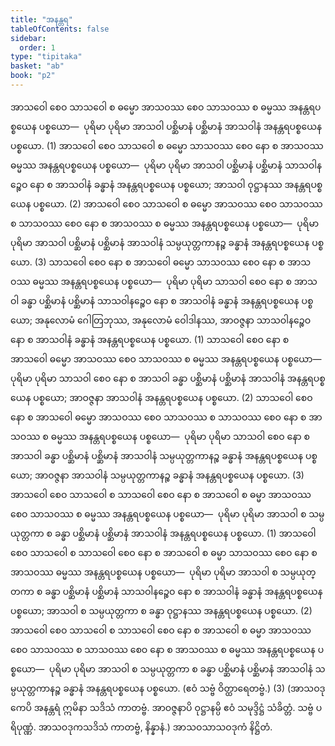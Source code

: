 ```yaml
---
title: "အနန္တရ"
tableOfContents: false
sidebar:
  order: 1
type: "tipitaka"
basket: "ab"
book: "p2"
---
```



<DynamicBreadcrumb />

<Division number="112" book="p2" e="ch" v="38" p="127">

<Paragraph number="1268" book="p2">
အာသဝေါ စေဝ သာသဝေါ စ ဓမ္မော အာသဝဿ စေဝ သာသဝဿ စ ဓမ္မဿ အနန္တရပစ္စယေန ပစ္စယော—  ပုရိမာ ပုရိမာ အာသဝါ ပစ္ဆိမာနံ ပစ္ဆိမာနံ အာသဝါနံ အနန္တရပစ္စယေန ပစ္စယော. (1)
</Paragraph>

<Paragraph number="1269" book="p2">
အာသဝေါ စေဝ သာသဝေါ စ ဓမ္မော သာသဝဿ စေဝ နော စ အာသဝဿ ဓမ္မဿ အနန္တရပစ္စယေန ပစ္စယော—  ပုရိမာ ပုရိမာ အာသဝါ ပစ္ဆိမာနံ ပစ္ဆိမာနံ သာသဝါနဉ္စေဝ နော စ အာသဝါနံ ခန္ဓာနံ အနန္တရပစ္စယေန ပစ္စယော; အာသဝါ ဝုဋ္ဌာနဿ အနန္တရပစ္စယေန ပစ္စယော. (2)
</Paragraph>

<Paragraph number="1270" book="p2">
အာသဝေါ စေဝ သာသဝေါ စ ဓမ္မော အာသဝဿ စေဝ သာသဝဿ စ သာသဝဿ စေဝ နော စ အာသဝဿ စ ဓမ္မဿ အနန္တရပစ္စယေန ပစ္စယော—  ပုရိမာ ပုရိမာ အာသဝါ ပစ္ဆိမာနံ ပစ္ဆိမာနံ အာသဝါနံ သမ္ပယုတ္တကာနဉ္စ ခန္ဓာနံ အနန္တရပစ္စယေန ပစ္စယော. (3)
</Paragraph>

</Division>
<Division number="113" book="p2" e="ch" v="38" p="128">

<Paragraph number="1271" book="p2">
သာသဝေါ စေဝ နော စ အာသဝေါ ဓမ္မော သာသဝဿ စေဝ နော စ အာသဝဿ ဓမ္မဿ အနန္တရပစ္စယေန ပစ္စယော—  ပုရိမာ ပုရိမာ သာသဝါ စေဝ နော စ အာသဝါ ခန္ဓာ ပစ္ဆိမာနံ ပစ္ဆိမာနံ သာသဝါနဉ္စေဝ နော စ အာသဝါနံ ခန္ဓာနံ အနန္တရပစ္စယေန ပစ္စယော; အနုလောမံ ဂေါတြဘုဿ, အနုလောမံ ဝေါဒါနဿ, အာဝဇ္ဇနာ သာသဝါနဉ္စေဝ နော စ အာသဝါနံ ခန္ဓာနံ အနန္တရပစ္စယေန ပစ္စယော. (1)
</Paragraph>

<Paragraph number="1272" book="p2">
သာသဝေါ စေဝ နော စ အာသဝေါ ဓမ္မော အာသဝဿ စေဝ သာသဝဿ စ ဓမ္မဿ အနန္တရပစ္စယေန ပစ္စယော—  ပုရိမာ ပုရိမာ သာသဝါ စေဝ နော စ အာသဝါ ခန္ဓာ ပစ္ဆိမာနံ ပစ္ဆိမာနံ အာသဝါနံ အနန္တရပစ္စယေန ပစ္စယော; အာဝဇ္ဇနာ အာသဝါနံ အနန္တရပစ္စယေန ပစ္စယော. (2)
</Paragraph>

<Paragraph number="1273" book="p2">
သာသဝေါ စေဝ နော စ အာသဝေါ ဓမ္မော အာသဝဿ စေဝ သာသဝဿ စ သာသဝဿ စေဝ နော စ အာသဝဿ စ ဓမ္မဿ အနန္တရပစ္စယေန ပစ္စယော—  ပုရိမာ ပုရိမာ သာသဝါ စေဝ နော စ အာသဝါ ခန္ဓာ ပစ္ဆိမာနံ ပစ္ဆိမာနံ အာသဝါနံ သမ္ပယုတ္တကာနဉ္စ ခန္ဓာနံ အနန္တရပစ္စယေန ပစ္စယော; အာဝဇ္ဇနာ အာသဝါနံ သမ္ပယုတ္တကာနဉ္စ ခန္ဓာနံ အနန္တရပစ္စယေန ပစ္စယော. (3)
</Paragraph>

</Division>
<Division number="114" book="p2" e="ch" v="38" p="128">

<Paragraph number="1274" book="p2">
အာသဝေါ စေဝ သာသဝေါ စ သာသဝေါ စေဝ နော စ အာသဝေါ စ ဓမ္မာ အာသဝဿ စေဝ သာသဝဿ စ ဓမ္မဿ အနန္တရပစ္စယေန ပစ္စယော—  ပုရိမာ ပုရိမာ အာသဝါ စ သမ္ပယုတ္တကာ စ ခန္ဓာ ပစ္ဆိမာနံ ပစ္ဆိမာနံ အာသဝါနံ အနန္တရပစ္စယေန ပစ္စယော. (1)
</Paragraph>

<Paragraph number="1275" book="p2">
အာသဝေါ စေဝ သာသဝေါ စ သာသဝေါ စေဝ နော စ အာသဝေါ စ ဓမ္မာ သာသဝဿ စေဝ နော စ အာသဝဿ ဓမ္မဿ အနန္တရပစ္စယေန ပစ္စယော—  ပုရိမာ ပုရိမာ အာသဝါ စ သမ္ပယုတ္တကာ စ ခန္ဓာ ပစ္ဆိမာနံ ပစ္ဆိမာနံ သာသဝါနဉ္စေဝ နော စ အာသဝါနံ ခန္ဓာနံ အနန္တရပစ္စယေန ပစ္စယော; အာသဝါ စ သမ္ပယုတ္တကာ စ ခန္ဓာ ဝုဋ္ဌာနဿ အနန္တရပစ္စယေန ပစ္စယော. (2)
</Paragraph>

<Paragraph number="1276" book="p2">
အာသဝေါ စေဝ သာသဝေါ စ သာသဝေါ စေဝ နော စ အာသဝေါ စ ဓမ္မာ အာသဝဿ စေဝ သာသဝဿ စ သာသဝဿ စေဝ နော စ အာသဝဿ စ ဓမ္မဿ အနန္တရပစ္စယေန ပစ္စယော—  ပုရိမာ ပုရိမာ အာသဝါ စ သမ္ပယုတ္တကာ စ ခန္ဓာ ပစ္ဆိမာနံ ပစ္ဆိမာနံ အာသဝါနံ သမ္ပယုတ္တကာနဉ္စ ခန္ဓာနံ အနန္တရပစ္စယေန ပစ္စယော. (ဧဝံ သဗ္ဗံ ဝိတ္ထာရေတဗ္ဗံ.) (3)
</Paragraph>

<Paragraph number="1277" book="p2">
(အာသဝဒုကေပိ အနန္တရံ ဣမိနာ သဒိသံ ကာတဗ္ဗံ. အာဝဇ္ဇနာပိ ဝုဋ္ဌာနမ္ပိ ဧဝံ သမုဒ္ဒိဋ္ဌံ သံခိတ္တံ. သဗ္ဗံ ပရိပုဏ္ဏံ. အာသဝဒုကသဒိသံ ကာတဗ္ဗံ, နိန္နာနံ.)

</Paragraph>
</Division>

<Paragraph number="1278" type="center" book="p2">
အာသဝသာသဝဒုကံ နိဋ္ဌိတံ.
</Paragraph>